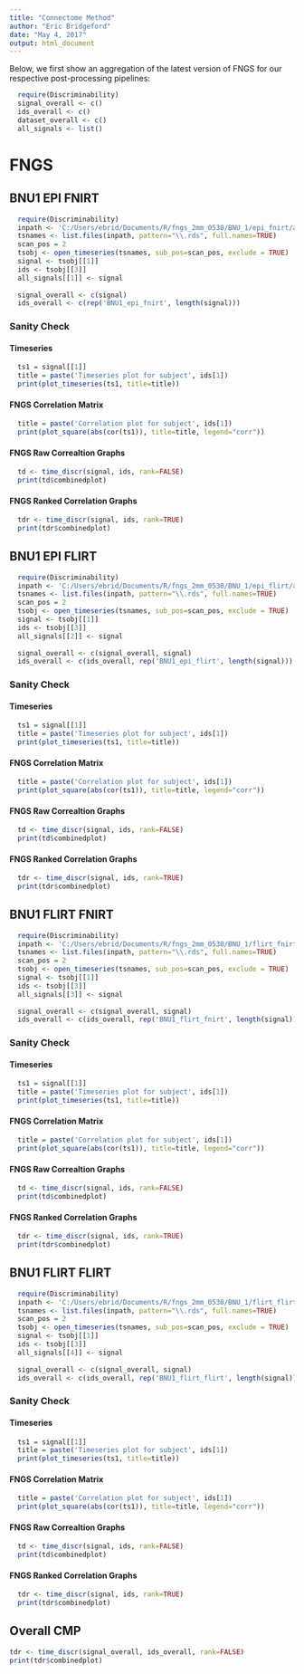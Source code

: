 ```yaml
---
title: "Connectome Method"
author: "Eric Bridgeford"
date: "May 4, 2017"
output: html_document
---
```


Below, we first show an aggregation of the latest version of FNGS for our respective post-processing pipelines:

```r
  require(Discriminability)
  signal_overall <- c()
  ids_overall <- c()
  dataset_overall <- c()
  all_signals <- list()
```

# FNGS

## BNU1 EPI FNIRT

```r
  require(Discriminability)
  inpath <- 'C:/Users/ebrid/Documents/R/fngs_2mm_0530/BNU_1/epi_fnirt/aal-2mm/'
  tsnames <- list.files(inpath, pattern="\\.rds", full.names=TRUE)
  scan_pos = 2
  tsobj <- open_timeseries(tsnames, sub_pos=scan_pos, exclude = TRUE)
  signal <- tsobj[[1]]
  ids <- tsobj[[3]]
  all_signals[[1]] <- signal
  
  signal_overall <- c(signal)
  ids_overall <- c(rep('BNU1_epi_fnirt', length(signal)))
```

### Sanity Check

#### Timeseries

```r
  ts1 = signal[[1]]
  title = paste('Timeseries plot for subject', ids[1])
  print(plot_timeseries(ts1, title=title))

```
#### FNGS Correlation Matrix

```r
  title = paste('Correlation plot for subject', ids[1])
  print(plot_square(abs(cor(ts1)), title=title, legend="corr"))
```

#### FNGS Raw Correaltion Graphs
```r
  td <- time_discr(signal, ids, rank=FALSE)
  print(td$combinedplot)
```

#### FNGS Ranked Correlation Graphs
```r
  tdr <- time_discr(signal, ids, rank=TRUE)
  print(tdr$combinedplot)
```


## BNU1 EPI FLIRT

```r
  require(Discriminability)
  inpath <- 'C:/Users/ebrid/Documents/R/fngs_2mm_0530/BNU_1/epi_flirt/aal-2mm/'
  tsnames <- list.files(inpath, pattern="\\.rds", full.names=TRUE)
  scan_pos = 2
  tsobj <- open_timeseries(tsnames, sub_pos=scan_pos, exclude = TRUE)
  signal <- tsobj[[1]]
  ids <- tsobj[[3]]
  all_signals[[2]] <- signal
  
  signal_overall <- c(signal_overall, signal)
  ids_overall <- c(ids_overall, rep('BNU1_epi_flirt', length(signal)))
```

### Sanity Check

#### Timeseries

```r
  ts1 = signal[[1]]
  title = paste('Timeseries plot for subject', ids[1])
  print(plot_timeseries(ts1, title=title))

```
#### FNGS Correlation Matrix

```r
  title = paste('Correlation plot for subject', ids[1])
  print(plot_square(abs(cor(ts1)), title=title, legend="corr"))
```

#### FNGS Raw Correaltion Graphs
```r
  td <- time_discr(signal, ids, rank=FALSE)
  print(td$combinedplot)
```

#### FNGS Ranked Correlation Graphs
```r
  tdr <- time_discr(signal, ids, rank=TRUE)
  print(tdr$combinedplot)
```


## BNU1 FLIRT FNIRT

```r
  require(Discriminability)
  inpath <- 'C:/Users/ebrid/Documents/R/fngs_2mm_0530/BNU_1/flirt_fnirt/aal-2mm/'
  tsnames <- list.files(inpath, pattern="\\.rds", full.names=TRUE)
  scan_pos = 2
  tsobj <- open_timeseries(tsnames, sub_pos=scan_pos, exclude = TRUE)
  signal <- tsobj[[1]]
  ids <- tsobj[[3]]
  all_signals[[3]] <- signal
  
  signal_overall <- c(signal_overall, signal)
  ids_overall <- c(ids_overall, rep('BNU1_flirt_fnirt', length(signal)))
```

### Sanity Check

#### Timeseries

```r
  ts1 = signal[[1]]
  title = paste('Timeseries plot for subject', ids[1])
  print(plot_timeseries(ts1, title=title))

```
#### FNGS Correlation Matrix

```r
  title = paste('Correlation plot for subject', ids[1])
  print(plot_square(abs(cor(ts1)), title=title, legend="corr"))
```

#### FNGS Raw Correaltion Graphs
```r
  td <- time_discr(signal, ids, rank=FALSE)
  print(td$combinedplot)
```

#### FNGS Ranked Correlation Graphs
```r
  tdr <- time_discr(signal, ids, rank=TRUE)
  print(tdr$combinedplot)
```


## BNU1 FLIRT FLIRT

```r
  require(Discriminability)
  inpath <- 'C:/Users/ebrid/Documents/R/fngs_2mm_0530/BNU_1/flirt_flirt/aal-2mm/'
  tsnames <- list.files(inpath, pattern="\\.rds", full.names=TRUE)
  scan_pos = 2
  tsobj <- open_timeseries(tsnames, sub_pos=scan_pos, exclude = TRUE)
  signal <- tsobj[[1]]
  ids <- tsobj[[3]]
  all_signals[[4]] <- signal
  
  signal_overall <- c(signal_overall, signal)
  ids_overall <- c(ids_overall, rep('BNU1_flirt_flirt', length(signal)))
```

### Sanity Check

#### Timeseries

```r
  ts1 = signal[[1]]
  title = paste('Timeseries plot for subject', ids[1])
  print(plot_timeseries(ts1, title=title))

```
#### FNGS Correlation Matrix

```r
  title = paste('Correlation plot for subject', ids[1])
  print(plot_square(abs(cor(ts1)), title=title, legend="corr"))
```

#### FNGS Raw Correaltion Graphs
```r
  td <- time_discr(signal, ids, rank=FALSE)
  print(td$combinedplot)
```

#### FNGS Ranked Correlation Graphs
```r
  tdr <- time_discr(signal, ids, rank=TRUE)
  print(tdr$combinedplot)
```


## Overall CMP

```r
tdr <- time_discr(signal_overall, ids_overall, rank=FALSE)
print(tdr$combinedplot)
```

